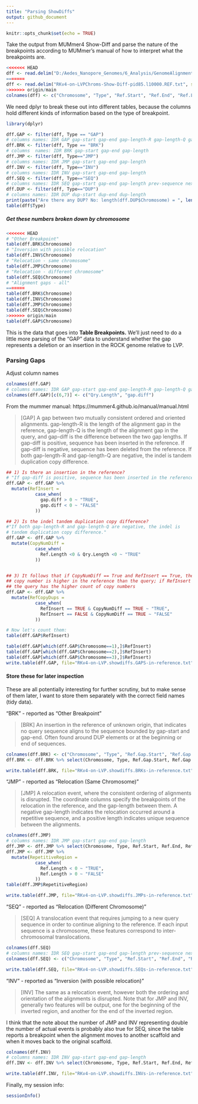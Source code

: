 ---
title: "Parsing ShowDiffs"
output: github_document
---

```{r setup, include=FALSE}
knitr::opts_chunk$set(echo = TRUE)
```

Take the output from MUMmer4 Show-Diff and parse the nature of
the breakpoints according to MUMmer's manual of how to
interpret what the breakpoints are.

```{r}
<<<<<<< HEAD
dff <- read.delim("D:/Aedes_Nanopore_Genomes/6_Analysis/GenomeAlignment/RK_on_LVP/RKv4-on-LVPChroms-Show-Diff-pid85.l10000.REF.txt", sep="\t", header=TRUE)
=======
dff <- read.delim("RKv4-on-LVPChroms-Show-Diff-pid85.l10000.REF.txt", sep="\t", header=TRUE)
>>>>>>> origin/main
colnames(dff) <- c("Chromosome", "Type", "Ref.Start", "Ref.End", "Ref.Length", "Extra6", "Extra7")

```

We need dplyr to break these out into different tables, because 
the columns hold different kinds of information based on the 
type of breakpoint. 

```{r message=FALSE, warning=FALSE}
library(dplyr)

dff.GAP <- filter(dff, Type == "GAP")
# columns names: IDR GAP gap-start gap-end gap-length-R gap-length-Q gap-diff
dff.BRK <- filter(dff, Type == "BRK")
# columns  names: IDR BRK gap-start gap-end gap-length
dff.JMP <- filter(dff, Type=="JMP")
# columns names: IDR JMP gap-start gap-end gap-length
dff.INV <- filter(dff, Type=="INV")
# columns names: IDR INV gap-start gap-end gap-length
dff.SEQ <- filter(dff, Type=="SEQ")
# columns names: IDR SEQ gap-start gap-end gap-length prev-sequence next-sequence
dff.DUP <- filter(dff, Type=="DUP")
# columns names: IDR DUP dup-start dup-end dup-length
print(paste("Are there any DUP? No: length(dff.DUP$Chromosome) = ", length(dff.DUP$Chromosome), sep=" "))
table(dff$Type)

```
##### Get these numbers broken down  by chromosome

```{r}
<<<<<<< HEAD
# "Other Breakpoint"
table(dff.BRK$Chromosome)  
# "Inversion with possible relocation"
table(dff.INV$Chromosome)
# "Relocation - same chromosome"
table(dff.JMP$Chromosome)
# "Relocation - different chromosome"
table(dff.SEQ$Chromosome)
# "Alignment gaps - all"
=======
table(dff.BRK$Chromosome)
table(dff.INV$Chromosome)
table(dff.JMP$Chromosome)
table(dff.SEQ$Chromosome)
>>>>>>> origin/main
table(dff.GAP$Chromosome)
```

This is the data that goes into **Table Breakpoints.** We'll just need to do a little more parsing of the "GAP" data to understand whether the gap represents a deletion or an insertion in the ROCK genome relative to LVP. 

### Parsing Gaps

Adjust column names
```{r}
colnames(dff.GAP)
# columns names: IDR GAP gap-start gap-end gap-length-R gap-length-Q gap-diff
colnames(dff.GAP)[c(6,7)] <- c("Qry.Length", "gap.diff")

```


From the mummer manual: https://mummer4.github.io/manual/manual.html

> [GAP] A gap between two mutually consistent ordered and
> oriented alignments. gap-length-R is the length of the
> alignment gap in the reference, gap-length-Q is the length of
> the alignment gap in the query, and gap-diff is the difference
> between the two gap lengths. If gap-diff is positive, sequence
> has been inserted in the reference. If gap-diff is negative,
> sequence has been deleted from the reference. If both
> gap-length-R and gap-length-Q are negative, the indel is
> tandem duplication copy difference.

```{r}
## 1) Is there an insertion in the reference?
# "If gap-diff is positive, sequence has been inserted in the reference."
dff.GAP <- dff.GAP %>%
  mutate(RefInsert = 
           case_when(
             gap.diff > 0 ~ "TRUE", 
             gap.diff < 0 ~ "FALSE"
           ))

## 2) Is the indel tandem duplication copy difference? 
#"If both gap-length-R and gap-length-Q are negative, the indel is
# tandem duplication copy difference."
dff.GAP <- dff.GAP %>%
  mutate(CopyNumDiff = 
           case_when(
             Ref.Length <0 & Qry.Length <0 ~ "TRUE"
           ))


## 3) It follows that if CopyNumDiff == True and RefInsert == True, then the 
## copy number is higher in the reference than the query; if RefInsert == FALSE, 
## the query has the higher count of copy numbers
dff.GAP <- dff.GAP %>%
  mutate(RefCopyDups = 
           case_when(
             RefInsert == TRUE & CopyNumDiff == TRUE ~ "TRUE", 
             RefInsert == FALSE & CopyNumDiff == TRUE ~ "FALSE"
           ))

# Now let's count them:
table(dff.GAP$RefInsert)

table(dff.GAP[which(dff.GAP$Chromosome==1),]$RefInsert)
table(dff.GAP[which(dff.GAP$Chromosome==2),]$RefInsert)
table(dff.GAP[which(dff.GAP$Chromosome==3),]$RefInsert)
write.table(dff.GAP, file="RKv4-on-LVP.showdiffs.GAPS-in-reference.txt", row.names=FALSE, quote=FALSE)

```

#### Store these for later inspection 

These are all potentially interesting for further scrutiny, but to make sense of them later, I want to store them separately with the correct field names (tidy data). 

"BRK" - reported as "Other Breakpoint"

> [BRK] An insertion in the reference of unknown origin, that
                    indicates no query sequence aligns to the sequence bounded by
                    gap-start and gap-end. Often found around DUP elements or at
                    the beginning or end of sequences.
                    
```{r}
colnames(dff.BRK) <- c("Chromosome", "Type", "Ref.Gap.Start", "Ref.Gap.End", "Ref.Gap.Length", "", "")
dff.BRK <- dff.BRK %>% select(Chromosome, Type, Ref.Gap.Start, Ref.Gap.End, Ref.Gap.Length)

write.table(dff.BRK, file="RKv4-on-LVP.showdiffs.BRKs-in-reference.txt", row.names=FALSE, quote=FALSE)

```

"JMP" - reported as "Relocation (Same Chromosome)"

> [JMP] A relocation event, where the consistent ordering of alignments is disrupted. The coordinate columns specify the breakpoints of the relocation in the reference, and the gap-length between them. A negative gap-length indicates the relocation occurred around a repetitive sequence, and a positive length indicates unique sequence between the alignments.

```{r}
colnames(dff.JMP)
# columns names: IDR JMP gap-start gap-end gap-length
dff.JMP <- dff.JMP %>% select(Chromosome, Type, Ref.Start, Ref.End, Ref.Length)
dff.JMP <- dff.JMP %>% 
  mutate(RepetitiveRegion = 
           case_when(
             Ref.Length < 0 ~ "TRUE", 
             Ref.Length > 0 ~ "FALSE"
           ))
table(dff.JMP$RepetitiveRegion)

write.table(dff.JMP, file="RKv4-on-LVP.showdiffs.JMPs-in-reference.txt", row.names=F, quote=F)
```

"SEQ" - reported as "Relocation (Different Chromosome)" 

> [SEQ] A translocation event that requires jumping to a new query sequence in order to continue aligning to the reference. If each input sequence is a chromosome, these features correspond to inter-chromosomal translocations.


```{r}
colnames(dff.SEQ)
# columns names: IDR SEQ gap-start gap-end gap-length prev-sequence next-sequence
colnames(dff.SEQ) <- c("Chromosome", "Type", "Ref.Start", "Ref.End", "Ref.Length", "Query.Prev.Seq", "Query.Next.Seq")

write.table(dff.SEQ, file="RKv4-on-LVP.showdiffs.SEQs-in-reference.txt", row.names=F, quote=F)
```

"INV" - reported as "Inversion (with possible relocation)" 

> [INV] The same as a relocation event, however both the ordering and orientation of the alignments is disrupted. Note that for JMP and INV, generally two features will be output, one for the beginning of the inverted region, and another for the end of the inverted region.

I think that the note about the number of JMP and INV representing double the number of actual events is probably also true for SEQ, since the table reports a breakpoint when the alignment moves to another scaffold and when it moves back to the original scaffold. 

```{r}
colnames(dff.INV)
# columns names: IDR INV gap-start gap-end gap-length
dff.INV <- dff.INV %>% select(Chromosome, Type, Ref.Start, Ref.End, Ref.Length)

write.table(dff.INV, file="RKv4-on-LVP.showdiffs.INVs-in-reference.txt", row.names = F, quote=F)
```



Finally, my session info: 

```{r}
sessionInfo()
```

